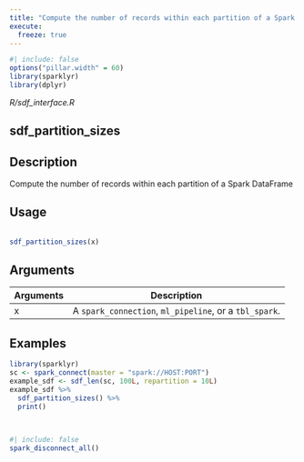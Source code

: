 ```yaml
---
title: "Compute the number of records within each partition of a Spark DataFrame"
execute:
  freeze: true
---
```


```r
#| include: false
options("pillar.width" = 60)
library(sparklyr) 
library(dplyr)
```

*R/sdf_interface.R*

## sdf_partition_sizes

## Description
 Compute the number of records within each partition of a Spark DataFrame 


## Usage
```r
 
sdf_partition_sizes(x) 
```

## Arguments
|Arguments|Description|
|---|---|
| x | A `spark_connection`, `ml_pipeline`, or a `tbl_spark`. |





## Examples
```r
 
library(sparklyr) 
sc <- spark_connect(master = "spark://HOST:PORT") 
example_sdf <- sdf_len(sc, 100L, repartition = 10L) 
example_sdf %>% 
  sdf_partition_sizes() %>% 
  print() 
 
 
```



```r
#| include: false
spark_disconnect_all()
```
